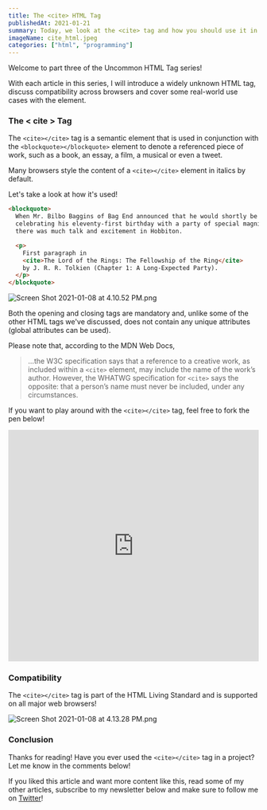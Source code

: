 ```yaml
---
title: The <cite> HTML Tag
publishedAt: 2021-01-21
summary: Today, we look at the <cite> tag and how you should use it in your projects.
imageName: cite_html.jpeg
categories: ["html", "programming"]
---
```


Welcome to part three of the Uncommon HTML Tag series!

With each article in this series, I will introduce a widely unknown HTML tag, discuss compatibility across browsers and cover some real-world use cases with the element.

### The < cite > Tag

The `<cite></cite>` tag is a semantic element that is used in conjunction with the `<blockquote></blockquote>` element to denote a referenced piece of work, such as a book, an essay, a film, a musical or even a tweet.

Many browsers style the content of a `<cite></cite>` element in italics by default.

Let's take a look at how it's used!

```html
<blockquote>
  When Mr. Bilbo Baggins of Bag End announced that he would shortly be
  celebrating his eleventy-first birthday with a party of special magnificence,
  there was much talk and excitement in Hobbiton.

  <p>
    First paragraph in
    <cite>The Lord of the Rings: The Fellowship of the Ring</cite>
    by J. R. R. Tolkien (Chapter 1: A Long-Expected Party).
  </p>
</blockquote>
```

![Screen Shot 2021-01-08 at 4.10.52 PM.png](https://cdn.hashnode.com/res/hashnode/image/upload/v1610144211782/9ln9K8ugt.png)

Both the opening and closing tags are mandatory and, unlike some of the other HTML tags we've discussed, does not contain any unique attributes (global attributes can be used).

Please note that, according to the MDN Web Docs,

> ...the W3C specification says that a reference to a creative work, as included within a `<cite>` element, may include the name of the work’s author. However, the WHATWG specification for `<cite>` says the opposite: that a person’s name must never be included, under any circumstances.

If you want to play around with the `<cite></cite>` tag, feel free to fork the pen below!

<iframe
  height="465"
  width="100%"
  scrolling="no"
  title="The cite HTML Tag"
  src="https://codepen.io/braydoncoyer/embed/yLaqPoY?height=265&theme-id=light&default-tab=html,result"
  frameBorder="no"
  loading="lazy"
  allowtransparency="true"
  allowFullScreen={true}
>
  See the Pen{" "}
  <a href="https://codepen.io/braydoncoyer/pen/yLaqPoY">The cite HTML Tag</a> by
  Felix Andresen (<a href="https://codepen.io/braydoncoyer">@braydoncoyer</a>) on{" "}
  <a href="https://codepen.io">CodePen</a>.
</iframe>

### Compatibility

The `<cite></cite>` tag is part of the HTML Living Standard and is supported on all major web browsers!

![Screen Shot 2021-01-08 at 4.13.28 PM.png](https://cdn.hashnode.com/res/hashnode/image/upload/v1610144223593/2BfA0ckvk.png)

### Conclusion

Thanks for reading! Have you ever used the `<cite></cite>` tag in a project? Let me know in the comments below!

If you liked this article and want more content like this, read some of my other articles, subscribe to my newsletter below and make sure to follow me on [Twitter]()!
